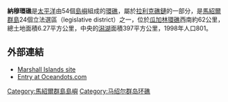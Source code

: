 {{Infobox islands
| name             = 納穆環礁
| image name       = NamuAtoll.jpg
| image size       = 250px
| image caption    =
| locator map      = {{Location map|Marshall islands|lat=8.0|long=168.1}}
| map_custom = yes
| location         = [[太平洋|太平洋]]北部
| coordinates      = {{coord|07|59|00|N|168|10|25|E|display=inline}}
| country          = {{MHL}}
| archipelago      = [[拉利克礁鏈|拉利克礁鏈]]
| total islands    = 51
| area             = 6.27平方公里
| elevation_m      = 3
| population       = 801
| population as of = 1998
}}

'''納穆環礁'''是[[太平洋|太平洋]]由54個[[島嶼|島嶼]]組成的[[環礁|環礁]]，屬於[[拉利克礁鏈|拉利克礁鏈]]的一部分，是[[馬紹爾群島|馬紹爾群島]]24個立法選區（legislative district）之一，位於[[瓜加林環礁|瓜加林環礁]]西南約62公里，總土地面積6.27平方公里，中央的[[潟湖|潟湖]]面積397平方公里，1998年人口801。

==外部連結==
* [https://web.archive.org/web/20101223043232/http://www.oceandots.com/pacific/marshall/namu.php Marshall Islands site]
* [http://www.oceandots.com/pacific/marshall/namu.php Entry at Oceandots.com]

{{Authority control}}
{{Marshalls-stub}}

{{Marshall Islands}}

[[Category:馬紹爾群島島嶼|Category:馬紹爾群島島嶼]]
[[Category:马绍尔群岛环礁|Category:马绍尔群岛环礁]]